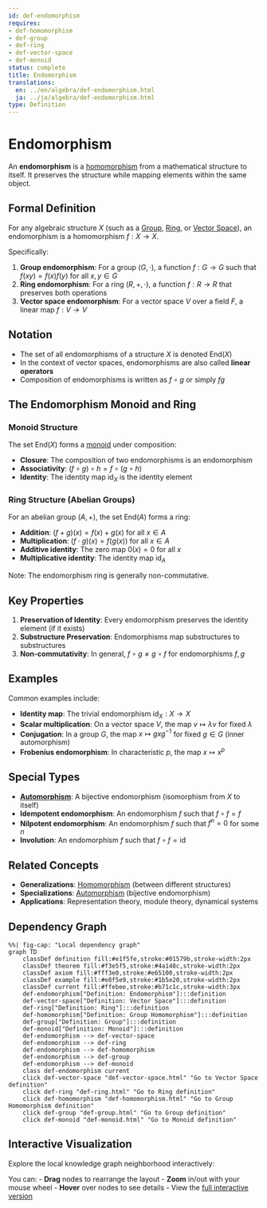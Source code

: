 ```yaml
---
id: def-endomorphism
requires:
- def-homomorphism
- def-group
- def-ring
- def-vector-space
- def-monoid
status: complete
title: Endomorphism
translations:
  en: ../en/algebra/def-endomorphism.html
  ja: ../ja/algebra/def-endomorphism.html
type: Definition
---
```


# Endomorphism {#def-endomorphism}

An **endomorphism** is a [homomorphism](def-homomorphism.qmd) from a mathematical structure to itself. It preserves the structure while mapping elements within the same object.

## Formal Definition

For any algebraic structure $X$ (such as a [Group](def-group.qmd), [Ring](def-ring.qmd), or [Vector Space](def-vector-space.qmd)), an endomorphism is a homomorphism $f: X \to X$.

Specifically:

1. **Group endomorphism**: For a group $(G, \cdot)$, a function $f: G \to G$ such that $f(xy) = f(x)f(y)$ for all $x, y \in G$
2. **Ring endomorphism**: For a ring $(R, +, \cdot)$, a function $f: R \to R$ that preserves both operations
3. **Vector space endomorphism**: For a vector space $V$ over a field $F$, a linear map $f: V \to V$

## Notation

- The set of all endomorphisms of a structure $X$ is denoted $\text{End}(X)$
- In the context of vector spaces, endomorphisms are also called **linear operators**
- Composition of endomorphisms is written as $f \circ g$ or simply $fg$

## The Endomorphism Monoid and Ring

### Monoid Structure

The set $\text{End}(X)$ forms a [monoid](def-monoid.qmd) under composition:

- **Closure**: The composition of two endomorphisms is an endomorphism
- **Associativity**: $(f \circ g) \circ h = f \circ (g \circ h)$
- **Identity**: The identity map $\text{id}_X$ is the identity element

### Ring Structure (Abelian Groups)

For an abelian group $(A, +)$, the set $\text{End}(A)$ forms a ring:

- **Addition**: $(f + g)(x) = f(x) + g(x)$ for all $x \in A$
- **Multiplication**: $(f \cdot g)(x) = f(g(x))$ for all $x \in A$
- **Additive identity**: The zero map $0(x) = 0$ for all $x$
- **Multiplicative identity**: The identity map $\text{id}_A$

Note: The endomorphism ring is generally non-commutative.

## Key Properties

1. **Preservation of Identity**: Every endomorphism preserves the identity element (if it exists)
2. **Substructure Preservation**: Endomorphisms map substructures to substructures
3. **Non-commutativity**: In general, $f \circ g \neq g \circ f$ for endomorphisms $f, g$

## Examples

Common examples include:

- **Identity map**: The trivial endomorphism $\text{id}_X: X \to X$
- **Scalar multiplication**: On a vector space $V$, the map $v \mapsto \lambda v$ for fixed $\lambda$
- **Conjugation**: In a group $G$, the map $x \mapsto gxg^{-1}$ for fixed $g \in G$ (inner automorphism)
- **Frobenius endomorphism**: In characteristic $p$, the map $x \mapsto x^p$

## Special Types

- **[Automorphism](def-automorphism.qmd)**: A bijective endomorphism (isomorphism from $X$ to itself)
- **Idempotent endomorphism**: An endomorphism $f$ such that $f \circ f = f$
- **Nilpotent endomorphism**: An endomorphism $f$ such that $f^n = 0$ for some $n$
- **Involution**: An endomorphism $f$ such that $f \circ f = \text{id}$

## Related Concepts

- **Generalizations**: [Homomorphism](def-homomorphism.qmd) (between different structures)
- **Specializations**: [Automorphism](def-automorphism.qmd) (bijective endomorphism)
- **Applications**: Representation theory, module theory, dynamical systems

## Dependency Graph

```mermaid
%%| fig-cap: "Local dependency graph"
graph TD
    classDef definition fill:#e1f5fe,stroke:#01579b,stroke-width:2px
    classDef theorem fill:#f3e5f5,stroke:#4a148c,stroke-width:2px
    classDef axiom fill:#fff3e0,stroke:#e65100,stroke-width:2px
    classDef example fill:#e8f5e9,stroke:#1b5e20,stroke-width:2px
    classDef current fill:#ffebee,stroke:#b71c1c,stroke-width:3px
    def-endomorphism["Definition: Endomorphism"]:::definition
    def-vector-space["Definition: Vector Space"]:::definition
    def-ring["Definition: Ring"]:::definition
    def-homomorphism["Definition: Group Homomorphism"]:::definition
    def-group["Definition: Group"]:::definition
    def-monoid["Definition: Monoid"]:::definition
    def-endomorphism --> def-vector-space
    def-endomorphism --> def-ring
    def-endomorphism --> def-homomorphism
    def-endomorphism --> def-group
    def-endomorphism --> def-monoid
    class def-endomorphism current
    click def-vector-space "def-vector-space.html" "Go to Vector Space definition"
    click def-ring "def-ring.html" "Go to Ring definition"
    click def-homomorphism "def-homomorphism.html" "Go to Group Homomorphism definition"
    click def-group "def-group.html" "Go to Group definition"
    click def-monoid "def-monoid.html" "Go to Monoid definition"
```

## Interactive Visualization

Explore the local knowledge graph neighborhood interactively:

::: {.graph-viz data-id="def-endomorphism" data-width="700" data-height="500"}
:::

You can:
- **Drag** nodes to rearrange the layout
- **Zoom** in/out with your mouse wheel
- **Hover** over nodes to see details
- View the [full interactive version](../../output/interactive/en/def-endomorphism.html){target="_blank"}

